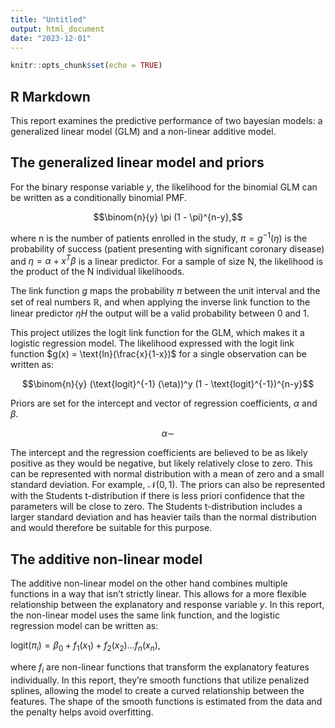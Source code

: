 ```yaml
---
title: "Untitled"
output: html_document
date: "2023-12-01"
---
```


```r
knitr::opts_chunk$set(echo = TRUE)
```

## R Markdown

This report examines the predictive performance of two bayesian models: a generalized linear model (GLM) and a non-linear additive model.

## The generalized linear model and priors

For the binary response variable $y$, the likelihood for the binomial GLM can be written as a conditionally binomial PMF.

$$\binom{n}{y} \pi (1 - \pi)^{n-y},$$

where n is the number of patients enrolled in the study, $\pi = g^{-1}(\eta)$ is the probability of success (patient presenting with significant coronary disease) and $\eta = \alpha + x^{T} \beta$ is a linear predictor. For a sample of size N, the likelihood is the product of the N individual likelihoods.

The link function $g$ maps the probability $\pi$ between the unit interval and the set of real numbers $\mathbb{R}$, and when applying the inverse link function to the linear predictor $\eta H$ the output will be a valid probability between 0 and 1.

This project utilizes the logit link function for the GLM, which makes it a logistic regression model. The likelihood expressed with the logit link function $g(x) = \text{ln}(\frac{x}{1-x})$ for a single observation can be written as:

$$\binom{n}{y} (\text{logit}^{-1} (\eta))^y (1 - \text{logit}^{-1})^{n-y}$$

Priors are set for the intercept and vector of regression coefficients, $\alpha$ and $\beta$.

$$
\alpha \sim 
$$

The intercept and the regression coefficients are believed to be as likely positive as they would be negative, but likely relatively close to zero. This can be represented with normal distribution with a mean of zero and a small standard deviation. For example, $\mathcal{N}(0, 1)$. The priors can also be represented with the Students t-distribution if there is less priori confidence that the parameters will be close to zero. The Students t-distribution includes a larger standard deviation and has heavier tails than the normal distribution and would therefore be suitable for this purpose.

## The additive non-linear model

The additive non-linear model on the other hand combines multiple functions in a way that isn't strictly linear. This allows for a more flexible relationship between the explanatory and response variable $y$. In this report, the non-linear model uses the same link function, and the logistic regression model can be written as:

$\text{logit} (\pi_i) = \beta_0 + f_1(x_1) + f_2(x_2) ... f_n(x_n),$

where $f_i$ are non-linear functions that transform the explanatory features individually. In this report, they're smooth functions that utilize penalized splines, allowing the model to create a curved relationship between the features. The shape of the smooth functions is estimated from the data and the penalty helps avoid overfitting.
